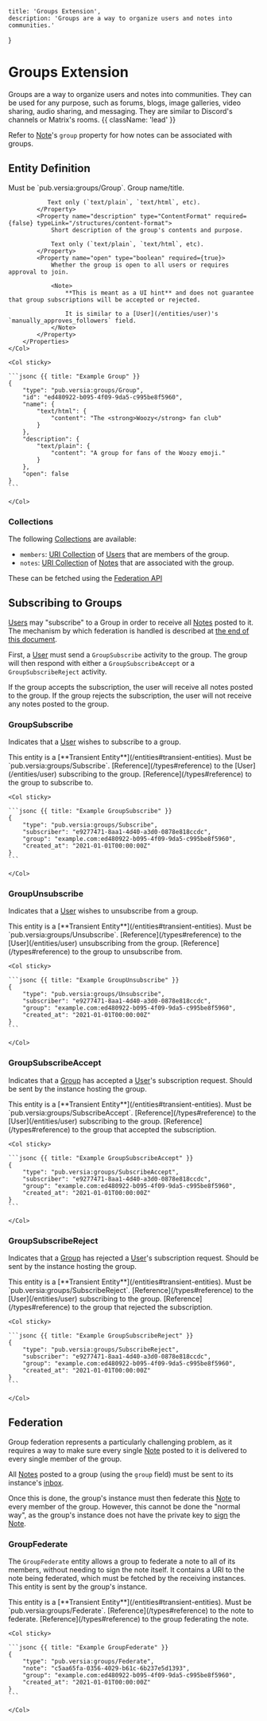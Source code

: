     title: 'Groups Extension',
    description: 'Groups are a way to organize users and notes into communities.'
}

# Groups Extension

Groups are a way to organize users and notes into communities. They can be used for any purpose, such as forums, blogs, image galleries, video sharing, audio sharing, and messaging. They are similar to Discord's channels or Matrix's rooms. {{ className: 'lead' }}

Refer to [Note](/entities/note#entity-definition)'s `group` property for how notes can be associated with groups.

## Entity Definition

<Row>
    <Col>
        <Properties name="Group">
            <Property name="type" type="string" required={true}>
                Must be `pub.versia:groups/Group`.
            </Property>
            <Property name="name" type="ContentFormat" required={false} typeLink="/structures/content-format">
               Group name/title.
               
               Text only (`text/plain`, `text/html`, etc).
            </Property>
            <Property name="description" type="ContentFormat" required={false} typeLink="/structures/content-format">
                Short description of the group's contents and purpose.
                
                Text only (`text/plain`, `text/html`, etc).
            </Property>
            <Property name="open" type="boolean" required={true}>
                Whether the group is open to all users or requires approval to join.

                <Note>
                    **This is meant as a UI hint** and does not guarantee that group subscriptions will be accepted or rejected.

                    It is similar to a [User](/entities/user)'s `manually_approves_followers` field.
                </Note>
            </Property>
        </Properties>
    </Col>

    <Col sticky>

    ```jsonc {{ title: "Example Group" }}
    {
        "type": "pub.versia:groups/Group",
        "id": "ed480922-b095-4f09-9da5-c995be8f5960",
        "name": {
            "text/html": {
                "content": "The <strong>Woozy</strong> fan club"
            }
        },
        "description": {
            "text/plain": {
                "content": "A group for fans of the Woozy emoji."
            }
        },
        "open": false
    }
    ```

    </Col>
</Row>

### Collections

The following [Collections](/structures/collection) are available:

- `members`: [URI Collection](/structures/collection#uri-collection) of [Users](/entities/user) that are members of the group.
- `notes`: [URI Collection](/structures/collection#uri-collection) of [Notes](/entities/note) that are associated with the group.

These can be fetched using the [Federation API](/api/endpoints#entity-collections)

## Subscribing to Groups

[Users](/entities/user) may "subscribe" to a Group in order to receive all [Notes](/entities/note) posted to it. The mechanism by which federation is handled is described at [the end of this document](#federation).

First, a [User](/entities/user) must send a `GroupSubscribe` activity to the group. The group will then respond with either a `GroupSubscribeAccept` or a `GroupSubscribeReject` activity.

If the group accepts the subscription, the user will receive all notes posted to the group. If the group rejects the subscription, the user will not receive any notes posted to the group.

### GroupSubscribe

Indicates that a [User](/entities/user) wishes to subscribe to a group.

<Warning>
    This entity is a [**Transient Entity**](/entities#transient-entities).
</Warning>

<Row>
    <Col>
        <Properties name="GroupSubscribe">
            <Property name="type" type="string" required={true}>
                Must be `pub.versia:groups/Subscribe`.
            </Property>
            <Property name="subscriber" type="Reference" required={true} typeLink="/types#reference">
                [Reference](/types#reference) to the [User](/entities/user) subscribing to the group.
            </Property>
            <Property name="group" type="Reference" required={true} typeLink="/types#reference">
                [Reference](/types#reference) to the group to subscribe to.
            </Property>
        </Properties>
    </Col>

    <Col sticky>

    ```jsonc {{ title: "Example GroupSubscribe" }}
    {
        "type": "pub.versia:groups/Subscribe",
        "subscriber": "e9277471-8aa1-4d40-a3d0-0878e818ccdc",
        "group": "example.com:ed480922-b095-4f09-9da5-c995be8f5960",
        "created_at": "2021-01-01T00:00:00Z"
    }
    ```

    </Col>
</Row>

### GroupUnsubscribe

Indicates that a [User](/entities/user) wishes to unsubscribe from a group.

<Warning>
    This entity is a [**Transient Entity**](/entities#transient-entities).
</Warning>

<Row>
    <Col>
        <Properties name="GroupUnsubscribe">
            <Property name="type" type="string" required={true}>
                Must be `pub.versia:groups/Unsubscribe`.
            </Property>
            <Property name="subscriber" type="Reference" required={true} typeLink="/types#reference">
                [Reference](/types#reference) to the [User](/entities/user) unsubscribing from the group.
            </Property>
            <Property name="group" type="Reference" required={true} typeLink="/types#reference">
                [Reference](/types#reference) to the group to unsubscribe from.
            </Property>
        </Properties>
    </Col>

    <Col sticky>

    ```jsonc {{ title: "Example GroupUnsubscribe" }}
    {
        "type": "pub.versia:groups/Unsubscribe",
        "subscriber": "e9277471-8aa1-4d40-a3d0-0878e818ccdc",
        "group": "example.com:ed480922-b095-4f09-9da5-c995be8f5960",
        "created_at": "2021-01-01T00:00:00Z"
    }
    ```

    </Col>
</Row>

### GroupSubscribeAccept

Indicates that a [Group](#entity-definition) has accepted a [User](/entities/user)'s subscription request. Should be sent by the instance hosting the group.

<Warning>
    This entity is a [**Transient Entity**](/entities#transient-entities).
</Warning>

<Row>
    <Col>
        <Properties name="GroupSubscribeAccept">
            <Property name="type" type="string" required={true}>
                Must be `pub.versia:groups/SubscribeAccept`.
            </Property>
            <Property name="subscriber" type="Reference" required={true} typeLink="/types#reference">
                [Reference](/types#reference) to the [User](/entities/user) subscribing to the group.
            </Property>
            <Property name="group" type="Reference" required={true} typeLink="/types#reference">
                [Reference](/types#reference) to the group that accepted the subscription.
            </Property>
        </Properties>
    </Col>

    <Col sticky>

    ```jsonc {{ title: "Example GroupSubscribeAccept" }}
    {
        "type": "pub.versia:groups/SubscribeAccept",
        "subscriber": "e9277471-8aa1-4d40-a3d0-0878e818ccdc",
        "group": "example.com:ed480922-b095-4f09-9da5-c995be8f5960",
        "created_at": "2021-01-01T00:00:00Z"
    }
    ```

    </Col>
</Row>

### GroupSubscribeReject

Indicates that a [Group](#entity-definition) has rejected a [User](/entities/user)'s subscription request. Should be sent by the instance hosting the group.

<Warning>
    This entity is a [**Transient Entity**](/entities#transient-entities).
</Warning>

<Row>
    <Col>
        <Properties name="GroupSubscribeReject">
            <Property name="type" type="string" required={true}>
                Must be `pub.versia:groups/SubscribeReject`.
            </Property>
            <Property name="subscriber" type="Reference" required={true} typeLink="/types#reference">
                [Reference](/types#reference) to the [User](/entities/user) subscribing to the group.
            </Property>
            <Property name="group" type="Reference" required={true} typeLink="/types#reference">
                [Reference](/types#reference) to the group that rejected the subscription.
            </Property>
        </Properties>
    </Col>

    <Col sticky>

    ```jsonc {{ title: "Example GroupSubscribeReject" }}
    {
        "type": "pub.versia:groups/SubscribeReject",
        "subscriber": "e9277471-8aa1-4d40-a3d0-0878e818ccdc",
        "group": "example.com:ed480922-b095-4f09-9da5-c995be8f5960",
        "created_at": "2021-01-01T00:00:00Z"
    }
    ```

    </Col>
</Row>

## Federation

Group federation represents a particularly challenging problem, as it requires a way to make sure every single [Note](/entities/note) posted to it is delivered to every single member of the group.

All [Notes](/entities/note) posted to a group (using the `group` field) must be sent to its instance's [inbox](/api/endpoints#inbox).

Once this is done, the group's instance must then federate this [Note](/entities/note) to every member of the group. However, this cannot be done the "normal way", as the group's instance does not have the private key to [sign](/signatures) the [Note](/entities/note).

### GroupFederate

The `GroupFederate` entity allows a group to federate a note to all of its members, without needing to sign the note itself. It contains a URI to the note being federated, which must be fetched by the receiving instances. This entity is sent by the group's instance.

<Warning>
    This entity is a [**Transient Entity**](/entities#transient-entities).
</Warning>

<Row>
    <Col>
        <Properties name="GroupFederate">
            <Property name="type" type="string" required={true}>
                Must be `pub.versia:groups/Federate`.
            </Property>
            <Property name="note" type="Reference" required={true} typeLink="/types#reference">
                [Reference](/types#reference) to the note to federate.
            </Property>
            <Property name="group" type="Reference" required={true} typeLink="/types#reference">
                [Reference](/types#reference) to the group federating the note.
            </Property>
        </Properties>
    </Col>

    <Col sticky>

    ```jsonc {{ title: "Example GroupFederate" }}
    {
        "type": "pub.versia:groups/Federate",
        "note": "c5aa65fa-0356-4029-b61c-6b237e5d1393",
        "group": "example.com:ed480922-b095-4f09-9da5-c995be8f5960",
        "created_at": "2021-01-01T00:00:00Z"
    }
    ```

    </Col>
</Row>